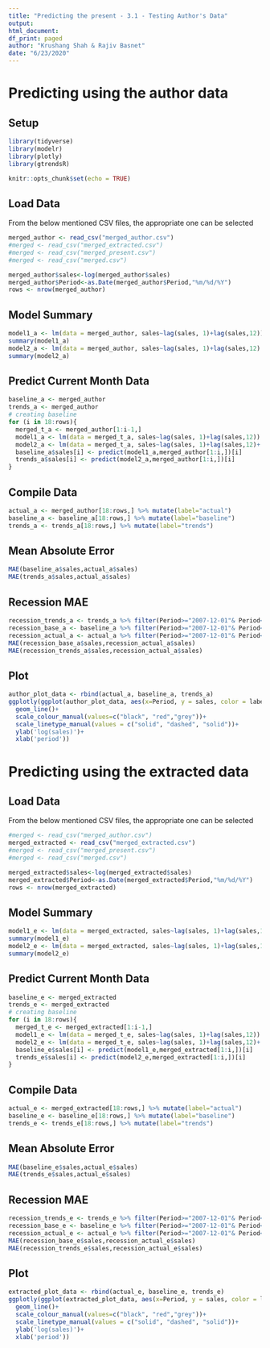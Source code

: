 ```yaml
---
title: "Predicting the present - 3.1 - Testing Author's Data"
output:
html_document:
df_print: paged
author: "Krushang Shah & Rajiv Basnet"
date: "6/23/2020"
---
```


# Predicting using the author data

## Setup
```r
library(tidyverse)
library(modelr)
library(plotly)
library(gtrendsR)

knitr::opts_chunk$set(echo = TRUE)
```

## Load Data
From the below mentioned CSV files, the appropriate one can be selected
```r
merged_author <- read_csv("merged_author.csv")
#merged <- read_csv("merged_extracted.csv")
#merged <- read_csv("merged_present.csv")
#merged <- read_csv("merged.csv")

merged_author$sales<-log(merged_author$sales)
merged_author$Period<-as.Date(merged_author$Period,"%m/%d/%Y")
rows <- nrow(merged_author)
```

## Model Summary
```r
model1_a <- lm(data = merged_author, sales~lag(sales, 1)+lag(sales,12))
summary(model1_a)
model2_a <- lm(data = merged_author, sales~lag(sales, 1)+lag(sales,12) + suvs + insurance)
summary(model2_a)
```

## Predict Current Month Data
```r
baseline_a <- merged_author
trends_a <- merged_author
# creating baseline 
for (i in 18:rows){
  merged_t_a <- merged_author[1:i-1,]
  model1_a <- lm(data = merged_t_a, sales~lag(sales, 1)+lag(sales,12))
  model2_a <- lm(data = merged_t_a, sales~lag(sales, 1)+lag(sales,12)+ suvs + insurance)
  baseline_a$sales[i] <- predict(model1_a,merged_author[1:i,])[i]
  trends_a$sales[i] <- predict(model2_a,merged_author[1:i,])[i]
}
```

## Compile Data
```r
actual_a <- merged_author[18:rows,] %>% mutate(label="actual")
baseline_a <- baseline_a[18:rows,] %>% mutate(label="baseline")
trends_a <- trends_a[18:rows,] %>% mutate(label="trends")
```

## Mean Absolute Error
```r
MAE(baseline_a$sales,actual_a$sales)
MAE(trends_a$sales,actual_a$sales)
```

## Recession MAE
```r
recession_trends_a <- trends_a %>% filter(Period>="2007-12-01"& Period<="2009-06-01")
recession_base_a <- baseline_a %>% filter(Period>="2007-12-01"& Period<="2009-06-01")
recession_actual_a <- actual_a %>% filter(Period>="2007-12-01"& Period<="2009-06-01")
MAE(recession_base_a$sales,recession_actual_a$sales)
MAE(recession_trends_a$sales,recession_actual_a$sales)
```

## Plot
```r
author_plot_data <- rbind(actual_a, baseline_a, trends_a)
ggplotly(ggplot(author_plot_data, aes(x=Period, y = sales, color = label, linetype = label))+
  geom_line()+
  scale_colour_manual(values=c("black", "red","grey"))+
  scale_linetype_manual(values = c("solid", "dashed", "solid"))+
  ylab('log(sales)')+
  xlab('period'))
```

# Predicting using the extracted data

## Load Data
From the below mentioned CSV files, the appropriate one can be selected
```r
#merged <- read_csv("merged_author.csv")
merged_extracted <- read_csv("merged_extracted.csv")
#merged <- read_csv("merged_present.csv")
#merged <- read_csv("merged.csv")

merged_extracted$sales<-log(merged_extracted$sales)
merged_extracted$Period<-as.Date(merged_extracted$Period,"%m/%d/%Y")
rows <- nrow(merged_extracted)
```

## Model Summary
```r
model1_e <- lm(data = merged_extracted, sales~lag(sales, 1)+lag(sales,12))
summary(model1_e)
model2_e <- lm(data = merged_extracted, sales~lag(sales, 1)+lag(sales,12) + suvs + insurance)
summary(model2_e)
```

## Predict Current Month Data
```r
baseline_e <- merged_extracted
trends_e <- merged_extracted
# creating baseline 
for (i in 18:rows){
  merged_t_e <- merged_extracted[1:i-1,]
  model1_e <- lm(data = merged_t_e, sales~lag(sales, 1)+lag(sales,12))
  model2_e <- lm(data = merged_t_e, sales~lag(sales, 1)+lag(sales,12)+ suvs + insurance)
  baseline_e$sales[i] <- predict(model1_e,merged_extracted[1:i,])[i]
  trends_e$sales[i] <- predict(model2_e,merged_extracted[1:i,])[i]
}
```

## Compile Data
```r
actual_e <- merged_extracted[18:rows,] %>% mutate(label="actual")
baseline_e <- baseline_e[18:rows,] %>% mutate(label="baseline")
trends_e <- trends_e[18:rows,] %>% mutate(label="trends")
```

## Mean Absolute Error
```r
MAE(baseline_e$sales,actual_e$sales)
MAE(trends_e$sales,actual_e$sales)
```

## Recession MAE
```r
recession_trends_e <- trends_e %>% filter(Period>="2007-12-01"& Period<="2009-06-01")
recession_base_e <- baseline_e %>% filter(Period>="2007-12-01"& Period<="2009-06-01")
recession_actual_e <- actual_e %>% filter(Period>="2007-12-01"& Period<="2009-06-01")
MAE(recession_base_e$sales,recession_actual_e$sales)
MAE(recession_trends_e$sales,recession_actual_e$sales)
```

## Plot
```r
extracted_plot_data <- rbind(actual_e, baseline_e, trends_e)
ggplotly(ggplot(extracted_plot_data, aes(x=Period, y = sales, color = label, linetype = label))+
  geom_line()+
  scale_colour_manual(values=c("black", "red","grey"))+
  scale_linetype_manual(values = c("solid", "dashed", "solid"))+
  ylab('log(sales)')+
  xlab('period'))
```